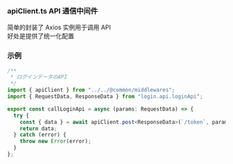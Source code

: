 
<Meta title="@common/middlewares/apiClient" />

### apiClient.ts API 通信中间件

简单的封装了 Axios 实例用于调用 API  
好处是提供了统一化配置

### 示例

```typescript
/**
 * ログインデータのAPI
 */
import { apiClient } from "../../@common/middlewares";
import { RequestData, ResponseData } from "login.api.loginApi";

export const callLoginApi = async (params: RequestData) => {
  try {
    const { data } = await apiClient.post<ResponseData>(`/token`, params);
    return data;
  } catch (error) {
    throw new Error(error);
  }
};
```
